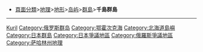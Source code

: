 {{Catnav|頁面分類|地理|地形|岛屿|群島}}

*[[:Category:頁面分類|頁面分類]]>[[:Category:地理|地理]]>[[:Category:地形|地形]]>[[:Category:岛屿|岛屿]]>[[:Category:群島|群島]]>'''千島群島'''
----
{{catmore}}
{{Commonscat|Kuril Islands}}

{{DEFAULTSORT:Курильские острова}}
[[Category:太平洋群島|Kuril]]
[[Category:俄罗斯群岛|Category:俄罗斯群岛]]
[[Category:鄂霍次克海|Category:鄂霍次克海]]
[[Category:北海道島嶼|Category:北海道島嶼]]
[[Category:日本群島|Category:日本群島]]
[[Category:日本爭議地區|Category:日本爭議地區]]
[[Category:俄羅斯爭議地區|Category:俄羅斯爭議地區]]
[[Category:萨哈林州地理|Category:萨哈林州地理]]